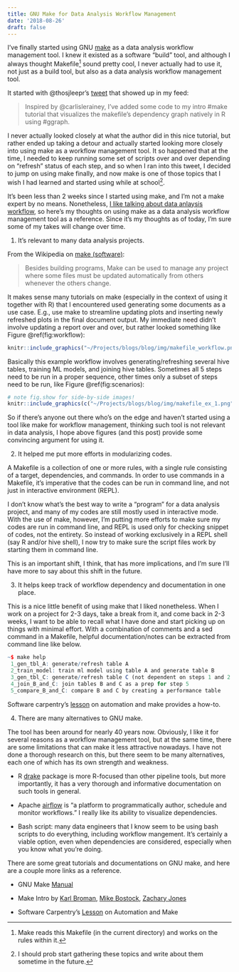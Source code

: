 ```yaml
---
title: GNU Make for Data Analysis Workflow Management
date: '2018-08-26'
draft: false
---
```


I've finally started using GNU [make](https://www.gnu.org/software/make/) as a data analysis workflow management tool. I knew it existed as a software "build" tool, and although I always thought Makefile^[Make reads this Makefile (in the current directory) and works on the rules within it.] sound pretty cool, I never actually had to use it, not just as a build tool, but also as a data analysis workflow management tool. 

It started with @thosjleepr's [tweet](https://twitter.com/thosjleeper/status/1030105885085970432?s=03) that showed up in my feed:

> Inspired by @carlislerainey, I've added some code to my intro #make tutorial that visualizes the makefile's dependency graph natively in R using #ggraph.

I never actually looked closely at what the author did in this nice tutorial, but rather ended up taking a detour and actually started looking more closely into using make as a workflow management tool. It so happened that at the time, I needed to keep running some set of scripts over and over depending on "refresh" status of each step, and so when I ran into this tweet, I decided to jump on using make finally, and now make is one of those topics that I wish I had learned and started using while at school^[I should prob start gathering these topics and write about them sometime in the future.].

It's been less than 2 weeks since I started using make, and I'm not a make expert by no means. Nonetheless, [I like talking about data anlaysis workflow](https://joongsup.rbind.io/about/), so here's my thoughts on using make as a data analysis workflow management tool as a reference. Since it's my thoughts as of today, I'm sure some of my takes will change over time. 

1. It's relevant to many data analysis projects.

From the Wikipedia on [make (software)](https://en.wikipedia.org/wiki/Make_(software)):

> Besides building programs, Make can be used to manage any project where some files must be updated automatically from others whenever the others change.

It makes sense many tutorials on make (especially in the context of using it together with R) that I encountered used generating some documents as a use case. E.g., use make to streamline updating plots and inserting newly refreshed plots in the final document output. My immediate need didn't involve updating a report over and over, but rather looked something like Figure \@ref(fig:workflow):

```r
knitr::include_graphics("~/Projects/blogs/blog/img/makefile_workflow.png")
```

Basically this example workflow involves generating/refreshing several hive tables, training ML models, and joining hive tables. Sometimes all 5 steps need to be run in a proper sequence, other times only a subset of steps need to be run, like Figure \@ref(fig:scenarios): 

```r
# note fig.show for side-by-side images!
knitr::include_graphics(c("~/Projects/blogs/blog/img/makefile_ex_1.png", "~/Projects/blogs/blog/img/makefile_ex_3.png"))
```

So if there's anyone out there who's on the edge and haven't started using a tool like make for workflow management, thinking such tool is not relevant in data analysis, I hope above figures (and this post) provide some convincing argument for using it.

2. It helped me put more efforts in modularizing codes.

A Makefile is a collection of one or more rules, with a single rule consisting of a target, dependencies, and commands. In order to use commands in a Makefile, it's imperative that the codes can be run in command line, and not just in interactive environment (REPL). 

I don't know what's the best way to write a "program" for a data analysis project, and many of my codes are still mostly used in interactive mode. With the use of make, however, I'm putting more efforts to make sure my codes are run in command line, and REPL is used only for checking snippet of codes, not the entirety. So instead of working exclusively in a REPL shell (say R and/or hive shell), I now try to make sure the script files work by starting them in command line. 

This is an important shift, I think, that has more implications, and I'm sure I'll have more to say about this shift in the future. 

3. It helps keep track of workflow dependency and documentation in one place. 

This is a nice little benefit of using make that I liked nonetheless. When I work on a project for 2-3 days, take a break from it, and come back in 2-3 weeks, I want to be able to recall what I have done and start picking up on things with minimal effort. With a combination of comments and a sed command in a Makefile, helpful documentation/notes can be extracted from command line like below. 

```r
~$ make help
 1_gen_tbl_A: generate/refresh table A
 2_train_model: train ml model using table A and generate table B
 3_gen_tbl_C: generate/refresh table C (not dependent on steps 1 and 2!)
 4_join_B_and_C: join tables B and C as a prep for step 5
 5_compare_B_and_C: compare B and C by creating a performance table

```

Software carpentry's [lesson](https://swcarpentry.github.io/make-novice/08-self-doc/index.html) on automation and make provides a how-to. 

4. There are many alternatives to GNU make.

The tool has been around for nearly 40 years now. Obviously, I like it for several reasons as a workflow management tool, but at the same time, there are some limitations that can make it less attractive nowadays. I have not done a thorough research on this, but there seem to be many alternatives, each one of which has its own strength and weakness. 

- R [drake](https://github.com/ropensci/drake) package is more R-focused than other pipeline tools, but more importantly, it has a very thorough and informative documentation on such tools in general. 

- Apache [airflow](https://airflow.apache.org/) is "a platform to programmatically author, schedule and monitor workflows." I really like its ability to visualize dependencies.

- Bash script: many data engineers that I know seem to be using bash scripts to do everything, including workflow mangement. It's certainly a viable option, even when dependencies are considered, especially when you know what you're doing.

There are some great tutorials and documentations on GNU make, and here are a couple more links as a reference. 

- GNU Make [Manual](https://www.gnu.org/software/make/manual/make.html)

- Make Intro by [Karl Broman](http://kbroman.org/minimal_make/), [Mike Bostock](https://bost.ocks.org/mike/make/), [Zachary Jones](http://zmjones.com/make/)

- Software Carpentry's [Lesson](https://swcarpentry.github.io/make-novice/) on Automation and Make



